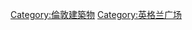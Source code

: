 {{Commons cat|Squares of London}}

[[Category:倫敦建築物|Category:倫敦建築物]]
[[Category:英格兰广场|Category:英格兰广场]]